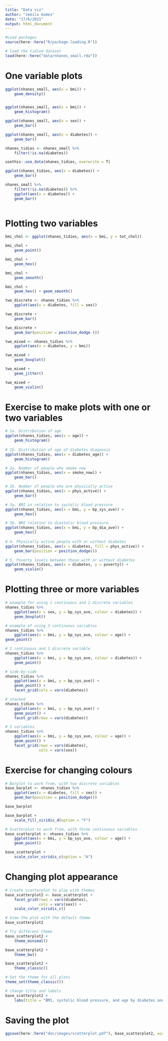 ```yaml
---
title: "Data viz"
author: "Jemila Gomes"
date: "17/6/2021"
output: html_document
---
```


```r
#Load packages
source(here::here("R/package-loading.R"))

# load the tidied dataset
load(here::here("data/nhanes_small.rda"))
```

# One variable plots

```r
ggplot(nhanes_small, aes(x = bmi)) + 
    geom_density()


ggplot(nhanes_small, aes(x = bmi)) + 
    geom_histogram()
```

```r
ggplot(nhanes_small, aes(x = sex)) +
    geom_bar()

ggplot(nhanes_small, aes(x = diabetes)) + 
    geom_bar()
```

```r
nhanes_tidies <- nhanes_small %>% 
    filter(!is.na(diabetes))

usethis::use_data(nhanes_tidies, overwrite = T)

ggplot(nhanes_tidies, aes(x = diabetes)) + 
    geom_bar()
```
```r
nhanes_small %>% 
    filter(!is.na(diabetes)) %>%
    ggplot(aes(x = diabetes)) + 
    geom_bar()
    
```

# Plotting two variables

```r

bmi_chol <- ggplot(nhanes_tidies, aes(x = bmi, y = tot_chol))

bmi_chol + 
    geom_point()

bmi_chol + 
    geom_hex()

bmi_chol +
    geom_smooth()

bmi_chol +
    geom_hex() + geom_smooth()
```

```r
two_discrete <- nhanes_tidies %>% 
    ggplot(aes(x = diabetes, fill = sex))

two_discrete + 
    geom_bar()

two_discrete + 
    geom_bar(position = position_dodge ())
```

```r

two_mixed <- nhanes_tidies %>% 
    ggplot(aes(x = diabetes, y = bmi))

two_mixed + 
    geom_boxplot()

two_mixed +
    geom_jitter()

two_mixed + 
    geom_violin()
```

# Exercise to make plots with one or two variables

```r

# 1a. Distribution of age
ggplot(nhanes_tidies, aes(x = age)) +
    geom_histogram()
    
# 1b. Distribution of age of diabetes diagnosis
ggplot(nhanes_tidies, aes(x = diabetes_age)) +
    geom_histogram()

# 2a. Number of people who smoke now
ggplot(nhanes_tidies, aes(x = smoke_now)) +
    geom_bar()

# 2b. Number of people who are physically active
ggplot(nhanes_tidies, aes(x = phys_active)) +
    geom_bar()

# 3a. BMI in relation to systolic blood pressure
ggplot(nhanes_tidies, aes(x = bmi, y = bp_sys_ave)) +
    geom_hex()

# 3b. BMI relation to diastolic blood pressure
ggplot(nhanes_tidies, aes(x = bmi, y = bp_dia_ave)) +
    geom_hex()
    
# 4. Physically active people with or without diabetes
ggplot(nhanes_tidies, aes(x = diabetes, fill = phys_active)) +
    geom_bar(position = position_dodge())

# 5. Poverty levels between those with or without diabetes
ggplot(nhanes_tidies, aes(x = diabetes, y = poverty)) +
    geom_violin()
```

# Plotting three or more variables 

```r
 
# example for using 1 continuous and 2 discrete variables
nhanes_tidies %>% 
    ggplot(aes(x = sex, y = bp_sys_ave, colour = diabetes)) +
    geom_boxplot()

# example of using 3 continuous variables
nhanes_tidies %>% 
    ggplot(aes(x = bmi, y = bp_sys_ave, colour = age)) +
geom_point()

# 2 continuous and 1 discrete variable
nhanes_tidies %>% 
    ggplot(aes(x = bmi, y = bp_sys_ave, colour = diabetes)) + 
    geom_point()
```

```r

# side-by-side
nhanes_tidies %>% 
    ggplot(aes(x = bmi, y = bp_sys_ave)) + 
    geom_point() + 
    facet_grid(cols = vars(diabetes))

# stacked
nhanes_tidies %>% 
    ggplot(aes(x = bmi, y = bp_sys_ave)) + 
    geom_point() + 
    facet_grid(rows = vars(diabetes))

# 5 variables
nhanes_tidies %>% 
    ggplot(aes(x = bmi, y = bp_sys_ave, colour = age)) +
    geom_point() + 
    facet_grid(rows = vars(diabetes),
               cols = vars(sex))
```

# Exercise for changing colours

```r

# Barplot to work from, with two discrete variables
base_barplot <- nhanes_tidies %>% 
    ggplot(aes(x = diabetes, fill = sex)) +
    geom_bar(position = position_dodge())

base_barplot

base_barplot +
    scale_fill_viridis_d(option = "F")

# Scatterplot to work from, with three continuous variables
base_scatterplot <- nhanes_tidies %>% 
    ggplot(aes(x = bmi, y = bp_sys_ave, colour = age)) +
    geom_point()

base_scatterplot +
    scale_color_viridis_c(option = "A")
```

# Changing plot appearance

```r

# Create scatterplot to play with themes
base_scatterplot2 <- base_scatterplot +
    facet_grid(rows = vars(diabetes),
               cols = vars(sex)) +
    scale_color_viridis_c()

# View the plot with the default theme
base_scatterplot2

# Try different theme
base_scatterplot2 +
    theme_minimal()

base_scatterplot2 +
    theme_bw()

base_scatterplot2 +
    theme_classic()

# Set the theme for all plots
theme_set(theme_classic())

# change title and labels
base_scatterplot2 +
    labs(title = "BMI, systolic blood pressure, and age by diabetes and sex", y = "Systolic blood pressure (mmHg)", x = "BMI (kg/m2)")

```

# Saving the plot

```r
ggsave(here::here("doc/images/scatterplot.pdf"), base_scatterplot2, width = 7, height = 5)
```





